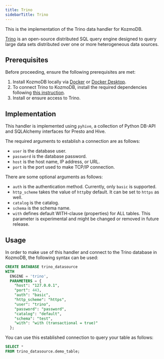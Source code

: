 ```yaml
---
title: Trino
sidebarTitle: Trino
---
```


This is the implementation of the Trino data handler for KozmoDB.

[Trino](https://trino.io/) is an open-source distributed SQL query engine designed to query large data sets distributed over one or more heterogeneous data sources.

## Prerequisites

Before proceeding, ensure the following prerequisites are met:

1. Install KozmoDB locally via [Docker](/setup/self-hosted/docker) or [Docker Desktop](/setup/self-hosted/docker-desktop).
2. To connect Trino to KozmoDB, install the required dependencies following [this instruction](/setup/self-hosted/docker#install-dependencies).
3. Install or ensure access to Trino.

## Implementation

This handler is implemented using `pyhive`, a collection of Python DB-API and SQLAlchemy interfaces for Presto and Hive.

The required arguments to establish a connection are as follows:

* `user` is the database user.
* `password` is the database password.
* `host` is the host name, IP address, or URL.
* `port` is the port used to make TCP/IP connection.

There are some optional arguments as follows:

* `auth` is the authentication method. Currently, only `basic` is supported.
* `http_scheme` takes the value of `http`by default. It can be set to `https` as well.
* `catalog` is the catalog.
* `schema` is the schema name.
* `with` defines default WITH-clause (properties) for ALL tables. This parameter is experimental and might be changed or removed in future release.

## Usage

In order to make use of this handler and connect to the Trino database in KozmoDB, the following syntax can be used:

```sql
CREATE DATABASE trino_datasource
WITH
  ENGINE = 'trino',
  PARAMETERS = {
    "host": "127.0.0.1",
    "port": 443,
    "auth": "basic",
    "http_scheme": "https",
    "user": "trino",
    "password": "password",
    "catalog": "default",
    "schema": "test",
    "with": "with (transactional = true)"
  };
```

You can use this established connection to query your table as follows:

```sql
SELECT *
FROM trino_datasource.demo_table;
```
